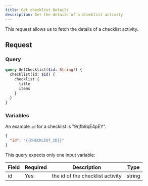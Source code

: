 ```yaml
---
title: Get checklist Details
description: Get the details of a checklist activity
---
```


This request allows us to fetch the details of a checklist activity.

## Request

### Query

```graphql
query GetChecklist($id: String!) {
  checklist(id: $id) {
    checklist {
      title
      items
    }
  }
}
```

### Variables

An example `id` for a checklist is "9rjfb9qE4pEY".

```json
{
  "id": "{{CHECKLIST_ID}}"
}
```

This query expects only one input variable:

<div className="table-wrapper">
  <table>
    <thead>
      <tr>
        <th>Field</th>
        <th>Required</th>
        <th>Description</th>
        <th>Type</th>
      </tr>
    </thead>
    <tbody>
      <tr>
        <td>id</td>
        <td>Yes</td>
        <td>the id of the checklist activity</td>
        <td>string</td>
      </tr>
    </tbody>
  </table>
</div>
